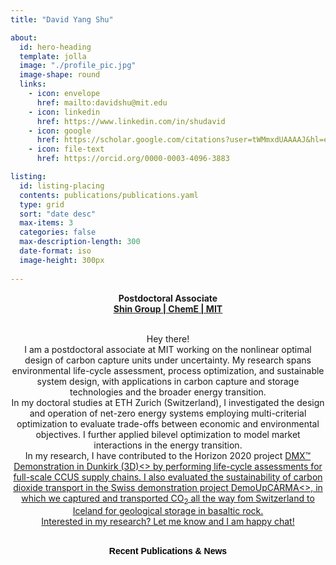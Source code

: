 ```yaml
---
title: "David Yang Shu"

about:
  id: hero-heading
  template: jolla
  image: "./profile_pic.jpg"
  image-shape: round
  links:
    - icon: envelope
      href: mailto:davidshu@mit.edu
    - icon: linkedin
      href: https://www.linkedin.com/in/shudavid
    - icon: google
      href: https://scholar.google.com/citations?user=tWMmxdUAAAAJ&hl=en&oi=ao
    - icon: file-text
      href: https://orcid.org/0000-0003-4096-3883

listing:
  id: listing-placing
  contents: publications/publications.yaml
  type: grid
  sort: "date desc"
  max-items: 3
  categories: false
  max-description-length: 300
  date-format: iso
  image-height: 300px
  
---
```


:::{#hero-heading}

<div style="text-align:center"><b><span>Postdoctoral Associate</span><br>
<a href="https://shin.mit.edu/people/" class="bold">Shin Group | ChemE | MIT </a><br>
</div>

<div style="text-align:center; font-weight: normal"><br>
Hey there! \
I am a postdoctoral associate at MIT working on the nonlinear optimal design of carbon capture units under uncertainty. My research spans environmental life-cycle assessment, process optimization, and sustainable system design, with applications in carbon capture and storage technologies and the broader energy transition. \
In my doctoral studies at ETH Zurich (Switzerland), I investigated the design and operation of net-zero energy systems employing multi-criterial optimization to evaluate trade-offs between economic and environmental objectives. I further applied bilevel optimization to model market interactions in the energy transition. \
In my research, I have contributed to the Horizon 2020 project <a href="https://3d-ccus.com/"> DMX™ Demonstration in Dunkirk (3D)<\a> by performing life-cycle assessments for full-scale CCUS supply chains. I also evaluated the sustainability of carbon dioxide transport in the Swiss demonstration project <a href="https://www.demoupcarma.ethz.ch/en/home/"> DemoUpCARMA<\a>, in which we captured and transported CO~2~ all the way fom Switzerland to Iceland for geological storage in basaltic rock.\
Interested in my research? Let me know and I am happy chat!
</div>

:::

<br><div style="text-align:center;margin-bottom:10px">
<a href=publications/index.qmd style="text-decoration:none; color:black; hover:blue; font-family: Helvetia, Arial, sans-serif;"> <b>Recent Publications & News</b></a></div>


<!-- :::{#listing-placing} -->